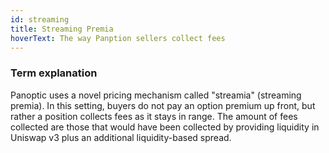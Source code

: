 ```yaml
---
id: streaming
title: Streaming Premia
hoverText: The way Panption sellers collect fees
---
```


### Term explanation

Panoptic uses a novel pricing mechanism called "streamia" (streaming premia). In this setting, buyers do not pay an option premium up front, but rather a position collects fees as it stays in range. The amount of fees collected are those that would have been collected by providing liquidity in Uniswap v3 plus an additional liquidity-based spread. 
